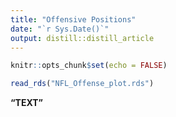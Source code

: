 ```yaml
---
title: "Offensive Positions"
date: "`r Sys.Date()`"
output: distill::distill_article
---
```


```r
knitr::opts_chunk$set(echo = FALSE)
```

```r
read_rds("NFL_Offense_plot.rds")
```

**"TEXT"**